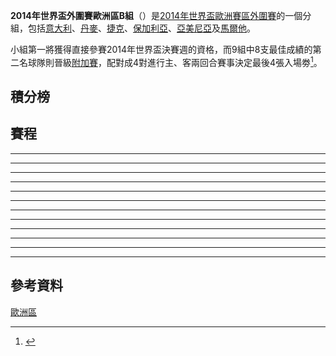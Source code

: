 {{Pathnav|2014年世界盃足球賽|2014年世界盃外圍賽|2014年世界盃外圍賽 (歐洲區)|frame=3}}
'''2014年世界盃外圍賽歐洲區B組'''（{{lang-en|'''2014 FIFA World Cup qualification UEFA Group B'''}}）是[[2014年世界盃足球賽|2014年世界盃]][[2014年世界盃外圍賽_(歐洲區)|歐洲賽區]][[2014年世界盃外圍賽|外圍賽]]的一個分組，包括[[意大利國家足球隊|意大利]]、[[丹麥國家足球隊|丹麥]]、[[捷克國家足球隊|捷克]]、[[保加利亞國家足球隊|保加利亞]]、[[亞美尼亞國家足球隊|亞美尼亞]]及[[馬爾他國家足球隊|馬爾他]]。

小組第一將獲得直接參賽2014年世界盃決賽週的資格，而9組中8支最佳成績的第二名球隊則晉級[[2014年世界盃外圍賽歐洲區第二輪|附加賽]]，配對成4對進行主、客兩回合賽事決定最後4張入場劵<ref>{{Cite web |url=http://www.fifa.com/mm/document/tournament/loc/01/44/46/23/2014fwc_drawprocedures_europe.pdf |title=2014 FIFA World Cup Brazil - Preliminary Competition Format and Draw Procedure - European Zone |accessdate=2011-11-28 |archive-date=2011-11-25 |archive-url=https://web.archive.org/web/20111125125406/http://www.fifa.com/mm/document/tournament/loc/01/44/46/23/2014fwc_drawprocedures_europe.pdf |dead-url=no }}</ref>。

== 積分榜 ==
{{2014年國際足協世界盃外圍賽 – 歐洲區B組|show_matches=yes}}

== 賽程 ==
<div id="Malta v Armenia"></div>{{footballbox
|date       = 2012年9月7日
|time       = 20:00 [[UTC+02:00|UTC+2]]
|team1      = {{fb-rt|MLT}}
|score      = 0–1
|report     = [http://www.fifa.com/worldcup/preliminaries/europe/matches/round=258374/match=300182239/report.html 報告]
|team2      = {{fb|ARM}}
|goals1     =
|goals2     = Sarkisov {{goal|70}}
|stadium    = Ta'Qali 國家體育場
|attendance = 3,517
|referee    = Rene Eisner（{{nfa|AUT}}）
}}
<div id="Bulgaria v Italy"></div>{{footballbox
|date       =
|time       = 21:45 [[UTC+03:00|UTC+3]]
|team1      = {{fb-rt|BUL}}
|score      = 2–2
|report     = [http://www.fifa.com/worldcup/preliminaries/europe/matches/round=258374/match=300182230/report.html 報告]
|team2      = {{fb|ITA}}
|goals1     = [[史恩伊拉夫·文路利夫|文路利夫]] {{goal|30}}<br />G. Milanov {{goal|66}}
|goals2     = [[巴勃羅·奧斯瓦爾多|奧斯瓦爾多]] {{goal|36}}<br /> [[巴勃羅·奧斯瓦爾多|奧斯瓦爾多]] {{goal|40}}
|stadium    = [[索菲亞|索菲亞]]，[[瓦西尔·列夫斯基国家体育场|華斯爾·利夫斯基國家球場]]
|attendance = 12,993
|referee    = Martin Atkinson（{{nfa|ENG}}）
}}
----
<div id="Denmark v Czech"></div>{{footballbox
|date       = 2012年9月8日
|time       = 20:15 [[UTC+02:00|UTC+2]]
|team1      = {{fb-rt|DEN}}
|score      = 0–0
|report     = [http://www.fifa.com/worldcup/preliminaries/europe/matches/round=258374/match=300182240/report.html 報告]
|team2      = {{fb|CZE}}
|goals1     =
|goals2     =
|stadium    = [[哥本哈根|哥本哈根]]，[[帕肯球場|帕肯球場]]
|attendance = 24,004
|referee    = [[沃爾夫岡·斯塔克|沃爾夫岡·斯塔克]]（{{nfa|GER}}）
}}
----
<div id="Bulgaria v Armenia "></div>{{footballbox
|date       = 2012年9月11日
|time       = 21:00 [[UTC+03:00|UTC+3]]
|team1      = {{fb-rt|BUL}}
|score      = 1–0
|report     = [http://www.fifa.com/worldcup/preliminaries/europe/matches/round=258374/match=300182229/report.html 報告]
|team2      = {{fb|ARM}}
|goals1     =[[史恩伊拉夫·文路利夫|文路利夫]] {{goal|43}}
|goals2     =
|stadium    = [[索菲亞|索菲亞]]，[[瓦西尔·列夫斯基国家体育场|華斯爾·利夫斯基國家球場]]
|attendance = 17,883
|referee    = Stephan STUDER（{{nfa|SUI}}）
}}
<div id="Italy v Malta "></div>{{footballbox
|date       =
|time       = 20:45 [[UTC+02:00|UTC+2]]
|team1      = {{fb-rt|ITA}}
|score      = 2–0
|report     = [http://www.fifa.com/worldcup/preliminaries/europe/matches/round=258374/match=300182237/report.html 報告]
|team2      = {{fb|MLT}}
|goals1     =[[馬蒂亞·德斯特羅|馬蒂亞·德斯特羅]] {{goal|5}}
Federico PELUSO {{goal|90+2}} 
|goals2     =
|stadium    = [[摩德納|摩德納]]，[[阿爾貝托布拉利亞體育場|阿爾貝托布拉利亞體育場]]
|attendance = 18,000
|referee    = Antti MUNUKKA（{{nfa|FIN}}）
}}
----
<div id="Czech v Malta  "></div>{{footballbox
|date       = 2012年10月12日
|time       = 18:00 [[UTC+2|UTC+2]]
|team1      = {{fb-rt|CZE}}
|score      = 3–1
|report     = [http://www.fifa.com/worldcup/preliminaries/europe/matches/round=258374/match=300182221/report.html 報告]
|team2      = {{fb|MLT}}
|goals1     = [[西奧多·格布雷·塞拉西|格布雷塞拉西耶]] {{goal|34}}<br />[[托馬斯·佩克哈特|佩克哈特]] {{goal|52}}<br>[[揚·雷澤克|雷澤克]] {{goal|67}}
|goals2     = [[羅德里克·布里法|布理法]] {{goal|39}}
|stadium    = [[皮爾森|皮爾森]]，Stadion města Plzně
|attendance = 10,358
|referee    = Anar Salmanov（{{nfa|AZE}}）
}}
<div id="Armenia v Italy "></div>{{footballbox
|date       =
|time       = 21:00 [[UTC+4|UTC+4]]
|team1      = {{fb-rt|ARM}}
|score      = 1–3
|report     = [http://www.fifa.com/worldcup/preliminaries/europe/matches/round=258374/match=300182212/report.html 報告]
|team2      = {{fb|ITA}}
|goals1     = [[亨里希·姆希塔良|梅克赫塔里恩]] {{goal|27}}
|goals2     = [[安德烈亞·皮爾洛|皮爾洛]] {{goal|11|pen.}}<br>[[達尼埃萊·德羅西|德羅西]] {{goal|64}}<br />[[巴勃羅·奧斯瓦爾多|奧斯瓦爾多]] {{goal|82}} 
|stadium    = [[葉里溫|葉里溫]]，{{link-en|侯華斯頓體育場|Hrazdan Stadium}}
|attendance = 32,000
|referee    = Marijo Strahonja（{{nfa|CRO}}）
}}
<div id="Bulgaria v Denmark "></div>{{footballbox
|date       =
|time       = 21:00 [[UTC+03:00|UTC+3]]
|team1      = {{fb-rt|BUL}}
|score      = 1–1
|report     = [http://www.fifa.com/worldcup/preliminaries/europe/matches/round=258374/match=300182235/report.html 報告]
|team2      = {{fb|DEN}}
|goals1     = Rangelov {{goal|7}}
|goals2     = [[尼克拉斯·本特納|尼克拉斯·班特納]] {{goal|40}}
|stadium    = [[索菲亞|索菲亞]]，[[瓦西尔·列夫斯基国家体育场|華斯爾·利夫斯基國家球場]]
|attendance = 20,780
|referee    = Tony Chapron（{{nfa|FRA}}）
}}
----
<div id="Czech.Rep v Bulgaria "></div>{{footballbox
|date       = 2012年10月16日
|time       = 20:00 [[UTC+02:00|UTC+2]]
|team1      = {{fb-rt|CZE}}
|score      = 0–0
|report     = [http://www.fifa.com/worldcup/preliminaries/europe/matches/round=258374/match=300182234/report.html 報告]
|team2      = {{fb|BUL}}
|goals1     =
|goals2     =
|stadium    = [[布拉格|布拉格]]，[[雷特斯加體育場|雷特斯加體育場]]
|attendance = 16,163
|referee    = Vladislav Bezborodov（{{nfa|RUS}}）
}}
<div id="Italy v Denmark "></div>{{footballbox
|date       =
|time       = 20:45 [[UTC+02:00|UTC+2]]
|team1      = {{fb-rt|ITA}}
|score      = 3–1
|report     = [http://www.fifa.com/worldcup/preliminaries/europe/matches/round=258374/match=300182228/report.html 報告]
|team2      = {{fb|DEN}}
|goals1     = [[裡卡多·蒙托裡沃|蒙托裡沃]] {{goal|34}}<br />[[達尼埃萊·德羅西|德羅西]] {{goal|37}}<br />[[馬里奧·巴洛特利|巴洛特利]] {{goal|54}}
|goals2     = [[威廉·基斯特|基斯特]] {{goal|45+1}}
|stadium    = [[米蘭|米蘭]]，[[聖西羅球場|聖西羅球場]]
|attendance = 37,027
|referee    = Damir Skomina（{{nfa|SVN}}）
}}
----
<div id="Bulgaria v Malta "></div>{{footballbox
|date       = 2013年3月22日
|time       = 18:00 [[UTC+02:00|UTC+2]]
|team1      = {{fb-rt|BUL}}
|score      = 6–0
|report     = [http://www.fifa.com/worldcup/preliminaries/europe/matches/round=258374/match=300182238/report.html 報告]
|team2      = {{fb|MLT}}
|goals1     = Aleksandar TONEV {{goal|6||38||68}}<br>Ivelin POPOV {{goal|47}}<br>Emil GARGOROV {{goal|55}}<br>Ivan IVANOV {{goal|78}}
|goals2     =
|stadium    = [[索菲亞|索菲亞]]，[[瓦西尔·列夫斯基国家体育场|華斯爾·利夫斯基國家球場]]
|attendance = 0
|referee    = Eitan Shemeulevitch（{{nfa|ISR}}）
}}
<div id="Czech.Rep  v Denmark "></div>{{footballbox
|date       = 2013年3月22日
|time       = 20:30 [[UTC+01:00|UTC+1]]
|team1      = {{fb-rt|CZE}}
|score      = 0–3
|report     = [http://www.fifa.com/worldcup/preliminaries/europe/matches/round=258374/match=300182231/report.html 報告]
|team2      = {{fb|DEN}}
|goals1     =
|goals2     = [[安迪亞斯·哥尼利斯|哥尼利斯]] {{goal|57}}<br>[[西蒙·凯尔|凯尔]] {{goal|67}}<br>[[尼基·辛寧|辛寧]] {{goal|82}}
|stadium    =　[[奧洛穆克|奧洛穆克]]，Andrův stadion
|attendance = 12,288
|referee    = Manuel De Sousa（{{nfa|POR}}）
}}
----
<div id="Armenia v Czech.Rep  "></div>{{footballbox
|date       = 2013年3月26日
|time       = 20:00 [[UTC+04:00|UTC+4]]
|team1      = {{fb-rt|ARM}}
|score      = 0–3
|report     = [http://www.fifa.com/worldcup/preliminaries/europe/matches/round=258374/match=300182232/index.html 報告]
|team2      = {{fb|CZE}}
|goals1     = [http://www.fifa.com/worldcup/preliminaries/europe/matches/round=258374/match=300182232/report.html 報告]
|goals2     = Vydra {{goal|47||81}}<br />[[丹尼爾·克拉爾|克拉爾]] {{goal|90+4}}
|stadium    = [[埃里温|埃里温]]，Republican Stadium
|attendance = 14,403
|referee    = Cristian Balaj（{{nfa|ROU}}）
}}
<div id="Denmark v Bulgaria  "></div>{{footballbox
|date       = 2013年3月26日
|time       = 20:15 [[UTC+01:00|UTC+1]]
|team1      = {{fb-rt|DEN}}
|score      = 1–1
|report     = [http://www.fifa.com/worldcup/preliminaries/europe/matches/round=258374/match=300182236/report.html 報告]
|team2      = {{fb|BUL}}
|goals1     = [[丹尼尔·阿格|阿格]] {{goal|63|pen.}}
|goals2     = [[史恩伊拉夫·文路利夫|文路利夫]] {{goal|51}}
|stadium    = [[哥本哈根|哥本哈根]]，[[帕肯球場|帕肯球場]]
|attendance = 22,357
|referee    = Fırat Aydınus（{{nfa|TUR}}）
}}
<div id="Malta v Italy "></div>{{footballbox
|date       = 2013年3月26日
|time       = 20:45 [[UTC+01:00|UTC+1]]
|team1      = {{fb-rt|MLT}}
|score      = 0–2
|report     = [http://www.fifa.com/worldcup/preliminaries/europe/matches/round=258374/match=300182233/report.html 報告]
|team2      = {{fb|ITA}}
|goals1     =
|goals2     = [[马里奥·巴洛特利|巴洛特利]] {{goal|8|pen.|45}}
|stadium    = [[達哥利|達哥利]]，[[達哥利国家体育场|達哥利国家体育场]]
|attendance = 17,011
|referee    = Serdar Gözübüyük（{{nfa|NED}}）
}}
----
<div id="Armenia v Malta"></div>{{footballbox
|date= 2013年6月7日
|time= 20:00 [[UTC+4|UTC+4]]
|team1={{fb-rt|ARM}}
|score= 0–1
|report= [http://www.fifa.com/worldcup/preliminaries/europe/matches/round=258374/match=300182222/report.html 報告]
|team2={{fb|MLT}}
|goals1=
|goals2=  Mifsud {{goal|8}} 
|stadium= [[埃里温|埃里温]]，Republican Stadium
|attendance= 8,500
|referee= Arnold Hunter（{{nfa|NIR}}）
}}
<div id="Czech Republic v Italy"></div>{{footballbox
|date= 2013年6月7日
|time= 20:45 [[UTC+2|UTC+2]]
|team1={{fb-rt|CZE}}
|score= 0–0
|report= [http://www.fifa.com/worldcup/preliminaries/europe/matches/round=258374/match=300182223/report.html 報告]
|team2={{fb|ITA}}
|goals1=
|goals2=
|stadium= [[布拉格|布拉格]]，[[雷特斯加體育場|雷特斯加體育場]]
|attendance= 18,235
|referee= Svein Oddvar Moen（{{nfa|NOR}}）
}}
----
<div id="Denmark v Armenia"></div>{{footballbox
|date= 2013年6月11日
|time= 20:15 [[UTC+2|UTC+2]]
|team1={{fb-rt|DEN}}
|score= 0–4
|report= [http://www.fifa.com/worldcup/preliminaries/europe/matches/round=258374/match=300182216/index.html 報告]
|team2={{fb|ARM}}
|goals1=
|goals2=[[烏亞·摩域斯恩|摩域斯恩]] {{goal|1||59}}<br />Özbiliz {{goal|19|}}<br />Mkhitaryan {{goal|82}}
|stadium=[[哥本哈根|哥本哈根]]，[[帕肯球場|帕肯球場]]
|attendance=
|referee= Aleksei Nikolaev（{{nfa|RUS}}）
}}
----
<div id="Czech Republic v Armenia"></div>{{footballbox
|date=2013年9月6日
|time=18:00 [[UTC+2|UTC+2]]
|team1={{fb-rt|CZE}}
|score=1–2
|report=[http://www.fifa.com/worldcup/preliminaries/europe/matches/round=258374/match=300182213/index.html 報告]
|team2={{fb|ARM}}
|goals1=[[托馬什·羅西基|-{zh-hans:罗西基;zh-hk:路斯基;zh-tw:羅西基}-]] {{goal|70}}
|goals2={{link-en|Karlen Mkrtchyan|Karlen Mkrtchyan}} {{goal|31}}<br />{{link-en|Gevorg Ghazaryan|Gevorg Ghazaryan}} {{goal|90+2}}
|stadium=[[布拉格|布拉格]]，[[伊甸園體育場|伊甸園體育場]]
|attendance=
|referee= {{link-en|Antony Gautier|Antony Gautier}}（{{nfa|FRA}}）
}}
<div id="Malta v Denmark"></div>{{footballbox
|date=2013年9月6日
|time=20:00 [[UTC+2|UTC+2]]
|team1={{fb-rt|MLT}}
|score=1–2
|report=[http://www.fifa.com/worldcup/preliminaries/europe/matches/round=258374/match=300182220/index.html 報告]
|team2={{fb|DEN}}
|goals1=[[克萊頓·海爾拉|Failla]] {{goal|38}}
|goals2=[[萊昂·安德森|安德森]] {{goal|2}}<br>{{link-en|Ryan Camilleri|Ryan Camilleri}} {{goal|52|o.g.}}
|stadium={{link-en|Ta'Qali|Ta'Qali}}，{{link-en|Ta'Qali國家體育場|Ta' Qali National Stadium}}
|attendance=
|referee= Anastasios Sidiropoulos（{{nfa|GRE}}）
}}
<div id="Italy v Bulgaria"></div>{{footballbox
|date=2013年9月6日
|time=20:45 [[UTC+2|UTC+2]]
|team1={{fb-rt|ITA}}
|score=1–0
|report=[http://www.fifa.com/worldcup/preliminaries/europe/matches/round=258374/match=300182219/index.html 報告]
|team2={{fb|BUL}}
|goals1=[[阿爾貝托·吉拉迪諾|-{zh-hans:吉拉迪诺;zh-hk:基拿甸奴;zh-tw:吉拉迪諾;}-]] {{goal|38}}
|goals2=
|stadium=[[巴勒摩|巴勒摩]]，[[巴爾貝拉球場|巴爾貝拉球場]]
|attendance=
|referee= [[卡路士·韋拿斯高·卡巴洛|Carlos Velasco Carballo]]（{{nfa|ESP}}）
}}
----
<div id="Armenia v Denmark"></div>{{footballbox
|date=2013年9月10日
|time=
|team1={{fb-rt|ARM}}
|score= 0–1
|report=[http://www.fifa.com/worldcup/preliminaries/europe/matches/round=258374/match=300182214/index.html 報告]
|team2={{fb|DEN}}
|goals1=
|goals2=[[丹尼爾·艾加|-{zh-hans:丹尼尔·阿格; zh-tw:丹尼爾·艾加; zh-hk:丹尼爾·艾加;}-]]{{goal|73|pen.}}
|stadium=[[葉里溫|葉里溫]]，{{link-en|侯華斯頓體育場|Hrazdan Stadium}}
|attendance=
|referee= {{link-en|Bas Nijhuis|Bas Nijhuis}}（{{nfa|NED}}）
}}
<div id="Italy v Czech Republic"></div>{{footballbox
|date=
|time=
|team1={{fb-rt|ITA}}
|score= 2–1
|report=
|team2={{fb|CZE}}
|goals1=
|goals2=
|stadium=
|attendance=
|referee=
}}
<div id="Malta v Bulgaria"></div>{{footballbox
|date=
|time=
|team1={{fb-rt|MLT}}
|score= 1–2
|report=
|team2={{fb|BUL}}
|goals1=
|goals2=
|stadium=
|attendance=
|referee=
}}
----
<div id="Armenia v Bulgaria"></div>{{footballbox
|date=2013年10月11日
|time=
|team1={{fb-rt|ARM}}
|score= 2–1
|report=
|team2={{fb|BUL}}
|goals1=
|goals2=
|stadium=
|attendance=
|referee=
}}
<div id="Denmark v Italy"></div>{{footballbox
|date=
|time=
|team1={{fb-rt|DEN}}
|score= 2–2
|report=[http://www.fifa.com/worldcup/preliminaries/europe/matches/round=258374/match=300182224/index.html 報告]
|team2={{fb|ITA}}
|goals1=[[尼克拉斯·本特纳|-{zh-hans:本特纳;zh-hk:賓特拿;zh-tw:班特納;}-]]{{goal|45+1||79}}
|goals2=[[巴勃罗·奥斯瓦尔多|-{zh-hans:奥斯瓦尔多;zh-hk:奧斯華度;zh-tw:奧斯瓦爾多;}-]]{{goal|28}}<br>
[[阿尔贝托·阿奎拉尼|-{zh-hans:阿奎拉尼;zh-hk:阿古蘭尼;zh-tw:阿奎拉尼;}-]]{{goal|90+1}}
|stadium=[[哥本哈根|哥本哈根]]，[[帕肯球場|帕肯球場]]
|attendance=
|referee= [[斯蒂芬·兰诺伊|Stephane Lannoy]]（{{nfa|FRA}}）
}}
<div id="Malta v Czech Republic"></div>{{footballbox
|date=
|time=
|team1={{fb-rt|MLT}}
|score= 1–4
|report=
|team2={{fb|CZE}}
|goals1=
|goals2=
|stadium=
|attendance=
|referee=
}}
----
<div id="Bulgaria v Czech Republic"></div>{{footballbox
|date=2013年10月15日
|time=
|team1={{fb-rt|BUL}}
|score= 0–1
|report=
|team2={{fb|CZE}}
|goals1=
|goals2=
|stadium=[[Vasil_Levski_National_Stadium|Vasil Levski National Stadium]], [[索菲亞|索菲亞]]
|attendance=
|referee=
}}
<div id="Denmark v Malta"></div>{{footballbox
|date=
|time=
|team1={{fb-rt|DEN}}
|score= 6–0
|report=[http://www.fifa.com/worldcup/preliminaries/europe/matches/round=258374/match=300182218/index.html 報告]
|team2={{fb|MLT}}
|goals1=[[摩頓·尼古拉斯·拉梅臣|-{zh-hk:摩頓·尼古拉斯·拉梅臣;}-]]{{goal|8||74}}<br>
[[丹尼爾·艾加|-{zh-hans:丹尼尔·阿格; zh-tw:丹尼爾·艾加; zh-hk:丹尼爾·艾加;}-]]{{goal|11|pen.|||39|pen.}}<br>
[[安迪亞斯·比蘭特|-{zh-hk:比爾蘭;}-]]{{goal|28}}<br>
[[比爾·尼爾遜|-{zh-hk:比爾·尼爾遜;}-]]{{goal|84}}
|goals2=
|stadium=[[哥本哈根|哥本哈根]]，[[帕肯球場|帕肯球場]]
|attendance=
|referee= {{link-en|Aleksandar Sravrev|Aleksandar Stavrev}}（{{nfa|MKD}}）
}}
<div id="Italy v Armenia"></div>{{footballbox
|date=
|time=
|team1={{fb-rt|ITA}}
|score= 2–2
|report=
|team2={{fb|ARM}}
|goals1=
|goals2=
|stadium=[[索菲亞|索菲亞]]，[[瓦西尔·列夫斯基国家体育场|華斯爾·利夫斯基國家球場]]
|attendance=
|referee=
}}

== 參考資料 ==
{{Reflist}}

{{2014年國際足協世界盃外圍賽}}

[[Category:2014年世界盃外圍賽|歐洲區]]
